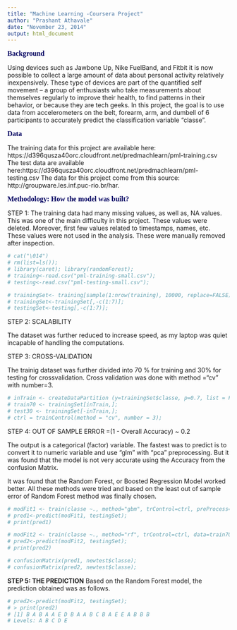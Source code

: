 ```yaml
---
title: "Machine Learning -Coursera Project"
author: "Prashant Athavale"
date: "November 23, 2014"
output: html_document
---
```

<font color="#00005F" size="3" face="times"><b>Background</b></font>

Using devices such as Jawbone Up, Nike FuelBand, and Fitbit it is now possible to collect a large amount of data about personal activity relatively inexpensively. These type of devices are part of the quantified self movement – a group of enthusiasts who take measurements about themselves regularly to improve their health, to find patterns in their behavior, or because they are tech geeks. In this project, the goal is to use data from accelerometers on the belt, forearm, arm, and dumbell of 6 participants to accurately predict the classification variable "classe".


<font color="#00005F" size="3" face="times"><b>Data</b></font>


The training data for this project are available here: 
https://d396qusza40orc.cloudfront.net/predmachlearn/pml-training.csv
The test data are available here:https://d396qusza40orc.cloudfront.net/predmachlearn/pml-testing.csv
The data for this project come from this source: http://groupware.les.inf.puc-rio.br/har.

<font color="#00005F" size="3" face="times"><b>Methodology: How the model was built?</b></font>

STEP 1: The training data had many missing values, as well as, NA values. This was one of the main difficulty in this project. These values were deleted. Moreover, first few values related to timestamps, names, etc. These values were not used in the analysis. These were manually removed after inspection.

```r
# cat("\014")
# rm(list=ls());
# library(caret); library(randomForest); 
# training<-read.csv("pml-training-small.csv");
# testing<-read.csv("pml-testing-small.csv");

# trainingSet<- training[sample(1:nrow(training), 10000, replace=FALSE),];
# trainingSet<-trainingSet[,-c(1:7)];
# testingSet<-testing[,-c(1:7)];
```

STEP 2: SCALABILITY

The dataset was further reduced to increase speed, as my laptop was quiet incapable of handling the computations. 



STEP 3: CROSS-VALIDATION

The trainig dataset was further divided into 70 % for training and 30% for testing for crossvalidation.
Cross validation was done with method ="cv" with number=3.
```r
# inTrain <- createDataPartition (y=trainingSet$classe, p=0.7, list = FALSE);
# train70 <- trainingSet[inTrain,];
# test30 <- trainingSet[-inTrain,];
# ctrl = trainControl(method = "cv", number = 3);
```

STEP 4: OUT OF SAMPLE ERROR =(1 - Overall Accuracy) ~ 0.2

The output is a categorical (factor) variable. The fastest was to predict is to convert it to numeric variable and use "glm" with "pca" preprocessing. But it was found that the model is not very accurate using the Accuracy from the confusion Matrix. 

It was found that the Random Forest, or Boosted Regression Model worked better. All these methods were tried and based on the least out of sample error of Random Forest method was finally chosen.

```r
# modFit1 <- train(classe ~., method="gbm", trControl=ctrl, preProcess="pca", data=train70);
# pred1<-predict(modFit1, testingSet);
# print(pred1)

# modFit2 <- train(classe ~., method="rf", trControl=ctrl, data=train70);
# pred2<-predict(modFit2, testingSet);
# print(pred2)

# confusionMatrix(pred1, newtest$classe);
# confusionMatrix(pred2, newtest$classe);
```

<b>STEP 5: THE PREDICTION</b>
Based on the Random Forest model, the prediction obtained was as follows.
```r
# pred2<-predict(modFit2, testingSet);
# > print(pred2)
# [1] B A B A A E D B A A B C B A E E A B B B
# Levels: A B C D E
```
